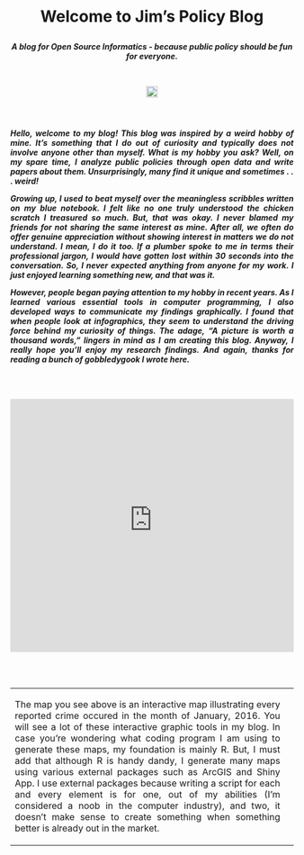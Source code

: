 <h1> 
<br><br/>
<p style="text-align: center;"><span style="font-size:28px;">
Welcome to Jim's Policy Blog
</span>
</p>

<h5>
<p style="text-align: center;">
A blog for Open Source Informatics - because public policy should be fun for everyone.
</span>
</p>
<br>

<p style="text-align: center;"><img src="http://open.dc.gov/open-source-guidelines/assets/img/dc_logo.png" height="20px" width="20px" /></p>
<br>

<h5>
<p style="text-align: justify;">
Hello, welcome to my blog! This blog was inspired by a weird hobby of mine. It's something that I do out of curiosity and typically does not involve anyone other than myself. What is my hobby you ask? Well, on my spare time, I analyze public policies through open data and write papers about them. Unsurprisingly, many find it unique and sometimes . . . weird!</p>

<p style="text-align: justify;">
Growing up, I used to beat myself over the meaningless scribbles written on my blue notebook. I felt like no one truly understood the chicken scratch I treasured so much. But, that was okay. I never blamed my friends for not sharing the same interest as mine. After all, we often do offer genuine appreciation without showing interest in matters we do not understand. I mean, I do it too. If a plumber spoke to me in terms their professional jargon, I would have gotten lost within 30 seconds into the conversation. So, I never expected anything from anyone for my work. I just enjoyed learning something new, and that was it.</p>

<p style="text-align: justify;">
However, people began paying attention to my hobby in recent years. As I learned various essential tools in computer programming, I also developed ways to communicate my findings graphically. I found that when people look at infographics, they seem to understand the driving force behind my curiosity of things. The adage, "A picture is worth a thousand words," lingers in mind as I am creating this blog. Anyway, I really hope you'll enjoy my research findings. And again, thanks for reading a bunch of gobbledygook I wrote here.</p>
<br>
<br>
<p>
<iframe src="https://easytoremember.shinyapps.io/DC_Crime_Map/" style="border: none; width: 100%; height: 450px"></iframe>
</p>
<br>
<br>
<table style="height: 100%;" width="100%" cellpadding="5px">
<tbody>
<tr>
<td>
<p style="text-align: justify">
The map you see above is an interactive map illustrating every reported crime occured in the month of January, 2016. You will see a lot of these interactive graphic tools in my blog. In case you're wondering what coding program I am using to generate these maps, my foundation is mainly R. But, I must add that although R is handy dandy, I generate many maps using various external packages such as ArcGIS and Shiny App. I use external packages because writing a script for each and every element is for one, out of my abilities (I'm considered a noob in the computer industry), and two, it doesn't make sense to create something when something better is already out in the market.</p>
</td>
<td>
</td>
</tr>
</tbody>
</table>
<br>
<br>